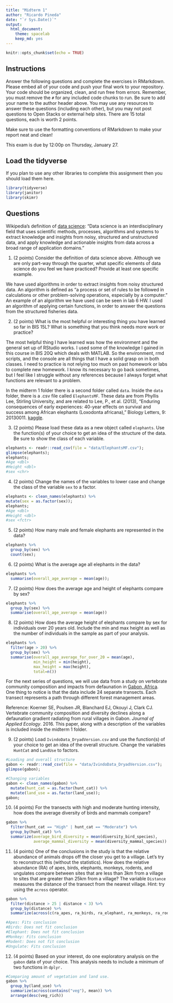 ```yaml
---
title: "Midterm 1"
author: "Ricardo Pineda"
date: "`r Sys.Date()`"
output:
  html_document: 
    theme: spacelab
    keep_md: yes
---
```


```r
knitr::opts_chunk$set(echo = TRUE)
```

## Instructions
Answer the following questions and complete the exercises in RMarkdown. Please embed all of your code and push your final work to your repository. Your code should be organized, clean, and run free from errors. Remember, you must remove the `#` for any included code chunks to run. Be sure to add your name to the author header above. You may use any resources to answer these questions (including each other), but you may not post questions to Open Stacks or external help sites. There are 15 total questions, each is worth 2 points.  

Make sure to use the formatting conventions of RMarkdown to make your report neat and clean!  

This exam is due by 12:00p on Thursday, January 27.  

## Load the tidyverse
If you plan to use any other libraries to complete this assignment then you should load them here.
```r
library(tidyverse)
library(janitor)
library(skimr)
```

## Questions  
Wikipedia's definition of [data science](https://en.wikipedia.org/wiki/Data_science): "Data science is an interdisciplinary field that uses scientific methods, processes, algorithms and systems to extract knowledge and insights from noisy, structured and unstructured data, and apply knowledge and actionable insights from data across a broad range of application domains."  

1. (2 points) Consider the definition of data science above. Although we are only part-way through the quarter, what specific elements of data science do you feel we have practiced? Provide at least one specific example.  

We have used algorithms in order to extract insights from noisy structured data. An algorithm is defined as "a process or set of rules to be followed in calculations or other problem-solving operations, especially by a computer."
An example of an algorithm we have used can be seen in lab 6 HW. I used an algorithm of applying certain functions, in order to answer the questions from the structured fisheries data.

2. (2 points) What is the most helpful or interesting thing you have learned so far in BIS 15L? What is something that you think needs more work or practice?  

The most helpful thing I have learned was how the environment and the general set up of RStudio works. I used some of the knowledge I gained in this course in BIS 20Q which deals with
MATLAB. So the environment, rmd scripts, and the console are all things that I have a solid grasp on in both classes. I need to practice is not relying too much on past homework or labs to complete new homework.
I know its necessary to go back sometimes, but I feel like I struggle without any references because I always forget what functions are relevant to a problem.

In the midterm 1 folder there is a second folder called `data`. Inside the `data` folder, there is a .csv file called `ElephantsMF`. These data are from Phyllis Lee, Stirling University, and are related to Lee, P., et al. (2013), "Enduring consequences of early experiences: 40-year effects on survival and success among African elephants (Loxodonta africana)," Biology Letters, 9: 20130011. [kaggle](https://www.kaggle.com/mostafaelseidy/elephantsmf).  

3. (2 points) Please load these data as a new object called `elephants`. Use the function(s) of your choice to get an idea of the structure of the data. Be sure to show the class of each variable.

```r
elephants <- readr::read_csv(file = "data/ElephantsMF.csv");
glimpse(elephants);
elephants;
#Age <dbl>
#Height <dbl>
#sex <chr>
```


4. (2 points) Change the names of the variables to lower case and change the class of the variable `sex` to a factor.

```r
elephants <- clean_names(elephants) %>%
mutate(sex = as.factor(sex));
elephants;
#Age <dbl>
#Height <dbl>
#sex <fctr>
```


5. (2 points) How many male and female elephants are represented in the data?

```r
elephants %>%
  group_by(sex) %>%
  count(sex);
```


6. (2 points) What is the average age all elephants in the data?

```r
elephants %>%
  summarise(overall_age_average = mean(age));
```


7. (2 points) How does the average age and height of elephants compare by sex?

```r
elephants %>%
  group_by(sex) %>%
  summarise(overall_age_average = mean(age))

```

8. (2 points) How does the average height of elephants compare by sex for individuals over 20 years old. Include the min and max height as well as the number of individuals in the sample as part of your analysis.  

```r
elephants %>%
  filter(age > 20) %>%
  group_by(sex) %>%
  summarise(overall_age_average_for_over_20 = mean(age),
            min_height = min(height),
            max_height = max(height),
            total=n())

```


For the next series of questions, we will use data from a study on vertebrate community composition and impacts from defaunation in [Gabon, Africa](https://en.wikipedia.org/wiki/Gabon). One thing to notice is that the data include 24 separate transects. Each transect represents a path through different forest management areas.  

Reference: Koerner SE, Poulsen JR, Blanchard EJ, Okouyi J, Clark CJ. Vertebrate community composition and diversity declines along a defaunation gradient radiating from rural villages in Gabon. _Journal of Applied Ecology_. 2016. This paper, along with a description of the variables is included inside the midterm 1 folder.  

9. (2 points) Load `IvindoData_DryadVersion.csv` and use the function(s) of your choice to get an idea of the overall structure. Change the variables `HuntCat` and `LandUse` to factors.

```r
#Loading and overall structure
gabon <- readr::read_csv(file = "data/IvindoData_DryadVersion.csv");
glimpse(gabon);


```

```r
#Changing variables
gabon <- clean_names(gabon) %>%
  mutate(hunt_cat = as.factor(hunt_cat)) %>%
  mutate(land_use = as.factor(land_use));
gabon;
```

10. (4 points) For the transects with high and moderate hunting intensity, how does the average diversity of birds and mammals compare?

```r
gabon %>%
  filter(hunt_cat == "High" | hunt_cat == "Moderate") %>%
  group_by(hunt_cat) %>%
  summarize(average_bird_diversity = mean(diversity_bird_species),
            average_mammal_diversity = mean(diversity_mammal_species))
```


11. (4 points) One of the conclusions in the study is that the relative abundance of animals drops off the closer you get to a village. Let's try to reconstruct this (without the statistics). How does the relative abundance (RA) of apes, birds, elephants, monkeys, rodents, and ungulates compare between sites that are less than 3km from a village to sites that are greater than 25km from a village? The variable `Distance` measures the distance of the transect from the nearest village. Hint: try using the `across` operator.  

```r
gabon %>%
  filter(distance > 25 | distance < 3) %>%
  group_by(distance) %>%
  summarize(across(c(ra_apes, ra_birds, ra_elephant, ra_monkeys, ra_rodent, ra_ungulate)))  

#Apes: Fits conclusion
#Birds: Does not fit conclusion
#Elephant: Does not fit conclusion
#Monkey: Fits conclusion
#Rodent: Does not fit conclusion
#Ungulate: Fits conclusion
```


12. (4 points) Based on your interest, do one exploratory analysis on the `gabon` data of your choice. This analysis needs to include a minimum of two functions in `dplyr.`

```r
#Comparing amount of vegetation and land use.
gabon %>%
  group_by(land_use) %>%
  summarize(across(contains("veg"), mean)) %>%
  arrange(desc(veg_rich))
  
```

